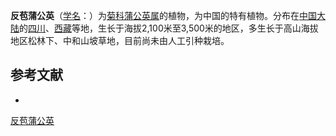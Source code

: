 {{Speciesbox
| name = 反苞蒲公英
| status = 
| status_system = 
| image =
| genus = Taraxacum
| species = grypodon
| authority = Dahlst.
}}

'''反苞蒲公英'''（[[学名|学名]]：{{lang|la|''Taraxacum grypodon''}}）为[[菊科|菊科]][[蒲公英属|蒲公英属]]的植物，为中国的特有植物。分布在[[中国大陆|中国大陆]]的[[四川|四川]]、[[西藏|西藏]]等地，生长于海拔2,100米至3,500米的地区，多生长于高山海拔地区松林下、中和山坡草地，目前尚未由人工引种栽培。

== 参考文献 ==
<div class="references-small">
* {{cite web| url =http://www.bioinfo.cn/db05/KmzwSpecies.php?action=view&id=5655| title =反苞蒲公英| work =《中国高等植物数据库全库》| publisher =中国科学院微生物研究所| author =昆明植物研究所| accessdate =2009-02-25| deadurl =yes| archiveurl =https://web.archive.org/web/20160305090206/http://www.bioinfo.cn/db05/KmzwSpecies.php?action=view&id=5655| archivedate =2016-03-05}}
</div>
{{Taxonbar|from=Q10912743}}

[[Category:蒲公英属|反苞蒲公英]]


{{植物小作品}}